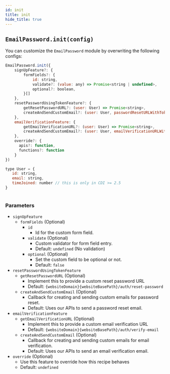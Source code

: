 ```yaml
---
id: init
title: init
hide_title: true
---
```


## `EmailPassword.init(config)`

You can customize the `EmailPassword` module by overwriting the following configs:

```js
EmailPassword.init({
    signUpFeature?: {
        formFields?: {
            id: string,
            validate?: (value: any) => Promise<string | undefined>,
            optional?: boolean,
        }[]
    },
    resetPasswordUsingTokenFeature?: {
        getResetPasswordURL?: (user: User) => Promise<string>,
        createAndSendCustomEmail?: (user: User, passwordResetURLWithToken: string) => Promise<void>
    },
    emailVerificationFeature: {
        getEmailVerificationURL?: (user: User) => Promise<string>,
        createAndSendCustomEmail?: (user: User, emailVerificationURLWithToken: string) => Promise<void>
    },
    override?: {
      apis?: function,
      functions?: function
    }
})

type User = {
   id: string,
   email: string,
   timeJoined: number // this is only in CDI >= 2.5
}
        
```

### Parameters
- ``signUpFeature``
  - ``formFields`` (Optional)
    - ``id``
      - Id for the custom form field.
    - ``validate`` (Optional)
      - Custom validator for form field entry.
      - Default: `undefined` (No validation)
    - ``optional`` (Optional)
      - Set the custom field to be optional or not.
      - Default: `false`
- ``resetPasswordUsingTokenFeature``
  - ``getResetPasswordURL`` (Optional)
    - Implement this to provide a custom reset password URL
    - Default: `{websiteDomain}{websiteBasePath}/auth/reset-password`
  - ``createAndSendCustomEmail`` (Optional)
    - Callback for creating and sending custom emails for password reset.
    - Default: Uses our APIs to send a password reset email.
- ``emailVerificationFeature``
  - ``getEmailVerificationURL`` (Optional)
    - Implement this to provide a custom email verification URL
    - Default: `{websiteDomain}{websiteBasePath}/auth/verify-email`
  - ``createAndSendCustomEmail`` (Optional)
    - Callback for creating and sending custom emails for email verification.
    - Default: Uses our APIs to send an email verification email.
- `override` (Optional)
  - Use this feature to override how this recipe behaves
  - Default: `undefined`